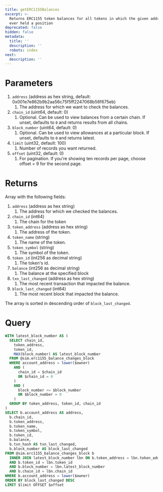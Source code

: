 ```yaml
---
title: getERC1155Balances
excerpt: >-
  Returns ERC1155 token balances for all tokens in which the given address has
  ever held a position
deprecated: false
hidden: false
metadata:
  title: ''
  description: ''
  robots: index
next:
  description: ''
---
```

# Parameters

1. `address` (address as hex string, default: 0x001e7e862b9b2aa56c75f5ff2247068b56f675eb)
   1. The address for which we want to check the balances.
2. `chain_id` (uint64, default: 0)
   1. Optional. Can be used to view balances from a certain chain. If unset, defaults to `0` and returns results from all chains.
3. `block_number` (uint64, default: 0)
   1. Optional. Can be used to view allowances at a particular block. If unset, defaults to `0` and returns latest.
4. `limit` (uint32, default: 100)
   1. Number of records you want returned.
5. `offset` (uint32, default: 0)
   1. For pagination. If you're showing ten records per page, choose offset = 9 for the second page.

# Returns

Array with the following fields:

1. `address` (address as hex string)
   1. The address for which we checked the balances.
2. `chain_id` (int64)
   1. The chain for the token
3. `token_address` (address as hex string)
   1. The address of the token.
4. `token_name` (string)
   1. The name of the token.
5. `token_symbol` (string)
   1. The symbol of the token.
6. `token_id` (int256 as decimal string)
   1. The token's id.
7. `balance` (int256 as decimal string)
   1. The balance at the specified block
8. `txn_last_changed` (address as hex string)
   1. The most recent transaction that impacted the balance.
9. `block_last_changed` (int64)
   1. The most recent block that impacted the balance.

The array is sorted in descending order of `block_last_changed`.

# Query

```sql
WITH latest_block_number AS (
  SELECT chain_id,
    token_address,
    token_id,
    MAX(block_number) AS latest_block_number
  FROM @sim.erc1155_balance_changes_block
  WHERE account_address = lower($owner)
    AND (
      chain_id = $chain_id
      OR $chain_id = 0
    )
    AND (
      block_number <= $block_number
      OR $block_number = 0
    )
  GROUP BY token_address, token_id, chain_id
)
SELECT b.account_address AS address,
  b.chain_id,
  b.token_address,
  b.token_name,
  b.token_symbol,
  b.token_id,
  b.balance,
  b.txn_hash AS txn_last_changed,
  b.block_number AS block_last_changed
FROM @sim.erc1155_balance_changes_block b
  INNER JOIN latest_block_number lbn ON b.token_address = lbn.token_address
  AND b.token_id = lbn.token_id
  AND b.block_number = lbn.latest_block_number
  AND b.chain_id = lbn.chain_id
WHERE b.account_address = lower($owner)
ORDER BY block_last_changed DESC
LIMIT $limit OFFSET $offset
```
